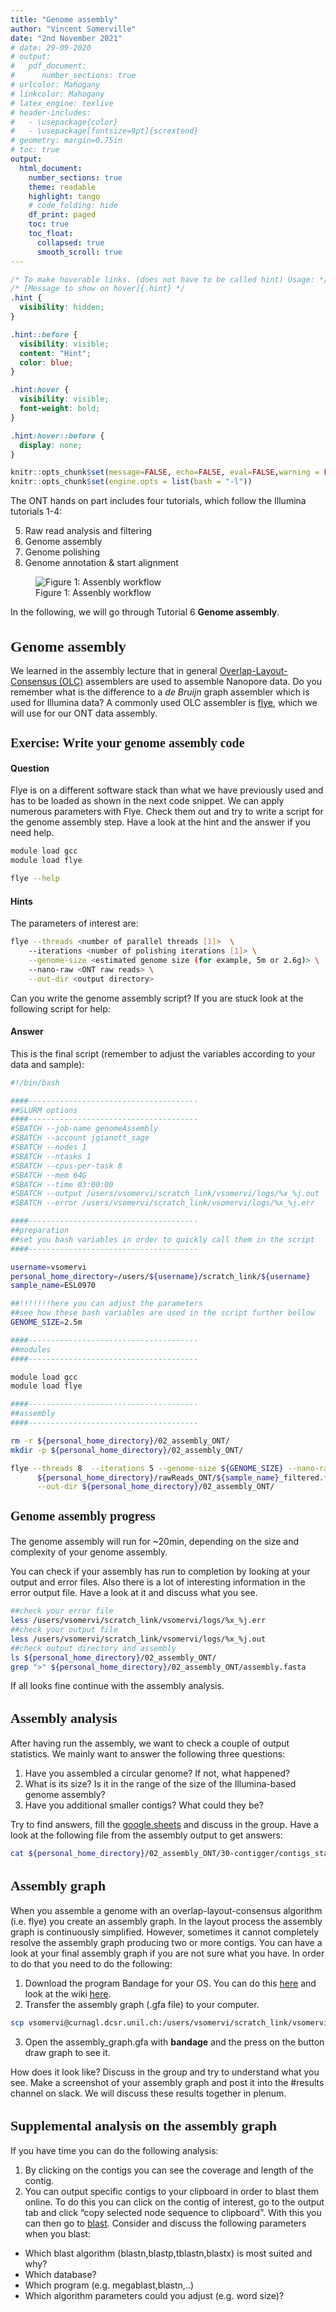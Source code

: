 ```yaml
---
title: "Genome assembly"
author: "Vincent Somerville"
date: "2nd November 2021"
# date: 29-09-2020
# output:
#   pdf_document:
#      number_sections: true
# urlcolor: Mahogany
# linkcolor: Mahogany
# latex_engine: texlive
# header-includes:
#   - \usepackage{color}
#   - \usepackage[fontsize=9pt]{scrextend}
# geometry: margin=0.75in
# toc: true
output:
  html_document:
    number_sections: true
    theme: readable
    highlight: tango
    # code_folding: hide
    df_print: paged
    toc: true
    toc_float:
      collapsed: true
      smooth_scroll: true
---
```

<!-- comment out for pdf compiling -->
<style>
    h1.title {
        font-size: 40px;
        font-family: Serif;
        text-align: center;
        font-weight: normal;
        /* color: DarkRed; */
    }
    h1 {
        font-size: 24px;
        font-family: Serif;
        font-weight: bold;
        /* font-weight: bold; */
        /* text-align: center; */
        /* color: DarkRed; */
    }
    h2 {
        font-size: 22px;
        font-family: Serif;
        font-weight: bold;
        /* text-align: center; */
        /* color: DarkRed; */
    }
    h3 {
        font-size: 20px;
        font-family: Serif;
        font-weight: bold;
        /* text-align: center; */
        /* color: DarkRed; */
    }
    body .main-container {
        /* max-width: 1000px; */
        font-size: 18px;
        font-family: Serif;
    }
</style>


```css
/* To make hoverable links. (does not have to be called hint) Usage: */
/* [Message to show on hover]{.hint} */
.hint {
  visibility: hidden;
}

.hint::before {
  visibility: visible;
  content: "Hint";
  color: blue;
}

.hint:hover {
  visibility: visible;
  font-weight: bold;
}

.hint:hover::before {
  display: none;
}
```


```r
knitr::opts_chunk$set(message=FALSE, echo=FALSE, eval=FALSE,warning = FALSE)
knitr::opts_chunk$set(engine.opts = list(bash = "-l"))
```


The ONT hands on part includes four tutorials, which follow the Illumina tutorials 1-4:

5. Raw read analysis and filtering
6. Genome assembly
7. Genome polishing
8. Genome annotation & start alignment


![Figure 1: Assenbly workflow](images/assembly_workflow_02.png)



In the following, we will go through Tutorial 6 **Genome assembly**. 



# Genome assembly

We learned in the assembly lecture that in general [Overlap-Layout-Consensus (OLC)](http://www.cs.jhu.edu/~langmea/resources/lecture_notes/assembly_olc.pdf) assemblers are used to assemble Nanopore data. Do you remember what is the difference to a *de Bruijn* graph assembler which is used for Illumina data? A commonly used OLC assembler is [flye](https://github.com/fenderglass/Flye/blob/flye/docs/graph_example.png), which we will use for our ONT data assembly.


### Exercise: Write your genome assembly code {.tabset .tabset-fade .tabset-pills}

#### Question {.unnumbered}

Flye is on a different software stack than what we have previously used and has to be loaded as shown in the next code snippet. 
We can apply numerous parameters with Flye. Check them out and try to write a script for the genome assembly step. Have a look at the hint and the answer if you need help. 

```bash
module load gcc
module load flye

flye --help
```



#### Hints {.unnumbered}

The parameters of interest are:

```bash
flye --threads <number of parallel threads [1]>  \ 
    --iterations <number of polishing iterations [1]> \
    --genome-size <estimated genome size (for example, 5m or 2.6g)> \
    --nano-raw <ONT raw reads> \
    --out-dir <output directory>
```

Can you write the genome assembly script? If you are stuck look at the following script for help:

#### Answer {.unnumbered}

This is the final script (remember to adjust the variables according to your data and sample):

```bash
#!/bin/bash

####--------------------------------------
##SLURM options
####--------------------------------------
#SBATCH --job-name genomeAssembly
#SBATCH --account jgianott_sage
#SBATCH --nodes 1
#SBATCH --ntasks 1
#SBATCH --cpus-per-task 8
#SBATCH --mem 64G
#SBATCH --time 03:00:00
#SBATCH --output /users/vsomervi/scratch_link/vsomervi/logs/%x_%j.out
#SBATCH --error /users/vsomervi/scratch_link/vsomervi/logs/%x_%j.err

####--------------------------------------
##preparation
##set you bash variables in order to quickly call them in the script
####--------------------------------------

username=vsomervi
personal_home_directory=/users/${username}/scratch_link/${username}
sample_name=ESL0970

##!!!!!!!here you can adjust the parameters
##see how these bash variables are used in the script further bellow
GENOME_SIZE=2.5m

####--------------------------------------
##modules
####--------------------------------------

module load gcc
module load flye

####--------------------------------------
##assembly
####--------------------------------------

rm -r ${personal_home_directory}/02_assembly_ONT/
mkdir -p ${personal_home_directory}/02_assembly_ONT/

flye --threads 8  --iterations 5 --genome-size ${GENOME_SIZE} --nano-raw \
      ${personal_home_directory}/rawReads_ONT/${sample_name}_filtered.fastq \
      --out-dir ${personal_home_directory}/02_assembly_ONT/
```

### Genome assembly progress

The genome assembly will run for ~20min, depending on the size and complexity of your genome assembly. 

You can check if your assembly has run to completion by looking at your output and error files. Also there is a lot of interesting information in the error output file. Have a look at it and discuss what you see. 

```bash
##check your error file
less /users/vsomervi/scratch_link/vsomervi/logs/%x_%j.err
##check your output file
less /users/vsomervi/scratch_link/vsomervi/logs/%x_%j.out
##check output directory and assembly
ls ${personal_home_directory}/02_assembly_ONT/
grep ">" ${personal_home_directory}/02_assembly_ONT/assembly.fasta
```

If all looks fine continue with the assembly analysis.

## Assembly analysis

After having run the assembly, we want to check a couple of output statistics. We mainly want to answer the following three questions:

1. Have you assembled a circular genome? If not, what happened?
2. What is its size? Is it in the range of the size of the Illumina-based genome assembly?
3. Have you additional smaller contigs? What could they be?

Try to find answers, fill the [google.sheets](https://docs.google.com/spreadsheets/d/13yoqbjZEOriaUmpEqeuugD-Fp5cr18mVFPInbiTH-sI/edit#gid=928171248) and discuss in the group. 
Have a look at the following file from the assembly output to get answers:

```bash
cat ${personal_home_directory}/02_assembly_ONT/30-contigger/contigs_stats.txt 
```

## Assembly graph

When you assemble a genome with an overlap-layout-consensus algorithm (i.e. flye) you create an assembly graph. In the layout process the assembly graph is continuously simplified. However, sometimes  it cannot completely resolve the assembly graph producing two or more contigs. You can have a look at your final assembly graph if you are not sure what you have. In order to do that you need to do the following:

1. Download the program Bandage for your OS. You can do this [here](https://github.com/rrwick/Bandage/releases/) and look at the wiki [here](https://rrwick.github.io/Bandage/).
2. Transfer the assembly graph (.gfa file) to your computer.

```bash
scp vsomervi@curnagl.dcsr.unil.ch:/users/vsomervi/scratch_link/vsomervi/02_assembly_ONT/assembly_graph.gfa /home/vincent/Desktop/courses/2021_2022_SAGE/log/
```

3. Open the assembly_graph.gfa with **bandage** and the press on the button draw graph to see it. 

How does it look like? Discuss in the group and try to understand what you see. Make a screenshot of your assembly graph and post it into the #results channel on slack. We will discuss these results together in plenum. 


## Supplemental analysis on the assembly graph

If you have time you can do the following analysis:

1. By clicking on the contigs you can see the coverage and length of the contig. 
2. You can output specific contigs to your clipboard in order to blast them online. To do this you can click on the contig of interest, go to the output tab and click "copy selected node sequence to clipboard". With this you can then go to [blast](https://blast.ncbi.nlm.nih.gov/Blast.cgi). Consider and discuss the following parameters when you blast:

- Which blast algorithm (blastn,blastp,tblastn,blastx) is most suited and why?
- Which database?
- Which program (e.g. megablast,blastn,..)
- Which algorithm parameters could you adjust (e.g. word size)?


